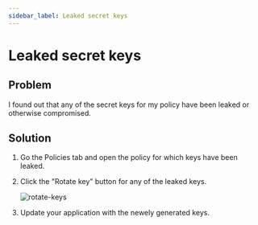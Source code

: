 ```yaml
---
sidebar_label: Leaked secret keys
---
```


# Leaked secret keys

## Problem

I found out that any of the secret keys for my policy have been leaked or otherwise compromised.

## Solution

1. Go the Policies tab and open the policy for which keys have been leaked.
2. Click the "Rotate key" button for any of the leaked keys.

   ![rotate-keys](/troubleshooting/rotate-keys.png)

3. Update your application with the newely generated keys.
